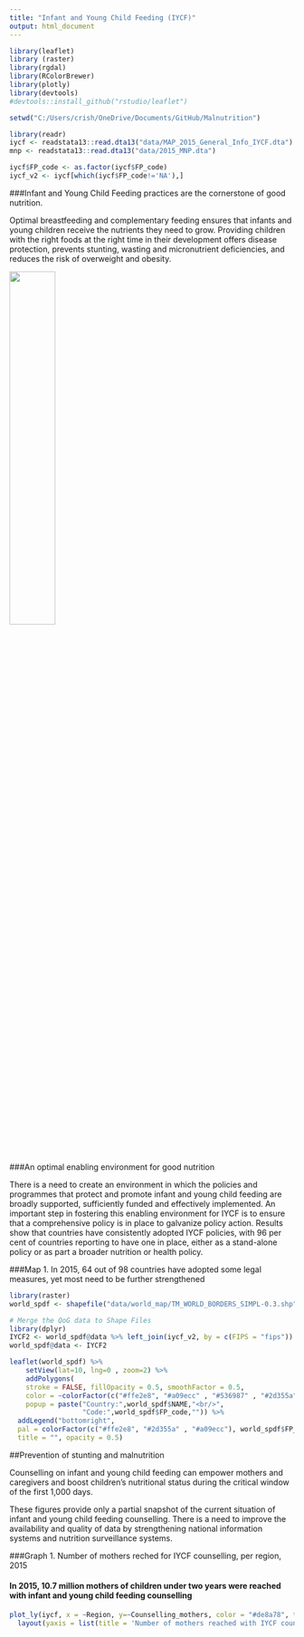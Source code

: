 ```yaml
---
title: "Infant and Young Child Feeding (IYCF)"
output: html_document
---
```


```r
library(leaflet)
library (raster)
library(rgdal)
library(RColorBrewer)
library(plotly)
library(devtools)
#devtools::install_github("rstudio/leaflet")

setwd("C:/Users/crish/OneDrive/Documents/GitHub/Malnutrition")

library(readr)
iycf <- readstata13::read.dta13("data/MAP_2015_General_Info_IYCF.dta")
mnp <- readstata13::read.dta13("data/2015_MNP.dta")

iycf$FP_code <- as.factor(iycf$FP_code)
iycf_v2 <- iycf[which(iycf$FP_code!='NA'),]
```

###Infant and Young Child Feeding practices are the cornerstone of good nutrition. 

Optimal breastfeeding and complementary feeding ensures that infants and young children receive the nutrients they need to grow. Providing children with the right foods at the right time in their development offers disease protection, prevents stunting, wasting and micronutrient deficiencies, and reduces the risk of overweight and obesity.

<img src="C:/Users/crish/OneDrive/Documents/GitHub/Malnutrition/Project/images/IYCFpractices.png" width="40%" position="center" />

###An optimal enabling environment for good nutrition

There is a need to create an environment in which the policies and programmes that protect and promote infant and young child feeding are broadly supported, sufficiently funded and effectively implemented. An important step in fostering this enabling environment for IYCF is to ensure that a comprehensive policy is in place to galvanize policy action. Results show that countries have consistently adopted IYCF policies, with 96 per cent of countries reporting to have one in place, either as a stand-alone policy or as part a broader nutrition or health policy.

###Map 1. In 2015, 64 out of 98 countries have adopted some legal measures, yet most need to be further strengthened

```r
library(raster)
world_spdf <- shapefile("data/world_map/TM_WORLD_BORDERS_SIMPL-0.3.shp")

# Merge the QoG data to Shape Files
library(dplyr)
IYCF2 <- world_spdf@data %>% left_join(iycf_v2, by = c(FIPS = "fips"))
world_spdf@data <- IYCF2
```


```r

leaflet(world_spdf) %>% 
    setView(lat=10, lng=0 , zoom=2) %>%
    addPolygons(
    stroke = FALSE, fillOpacity = 0.5, smoothFactor = 0.5, 
    color = ~colorFactor(c("#ffe2e8", "#a09ecc" , "#536987" , "#2d355a"), FP_code)(FP_code),
    popup = paste("Country:",world_spdf$NAME,"<br/>",
                  "Code:",world_spdf$FP_code,"")) %>%
  addLegend("bottomright", 
  pal = colorFactor(c("#ffe2e8", "#2d355a" , "#a09ecc"), world_spdf$FP_code), values = ~FP_code,
  title = "", opacity = 0.5)

```


##Prevention of stunting and malnutrition

Counselling on infant and young child feeding can empower mothers and caregivers and boost children’s nutritional status during the critical window of the first 1,000 days. 

These figures provide only a partial snapshot of the current situation of infant and young child feeding counselling. There is a need to improve the availability and quality of data by strengthening national information systems and nutrition surveillance systems.


###Graph 1. Number of mothers reched for IYCF counselling, per region, 2015

#### In 2015, 10.7 million mothers of children under two years were reached with infant and young child feeding counselling

```r
plot_ly(iycf, x = ~Region, y=~Counselling_mothers, color = "#de8a78", type = "bar") %>%
  layout(yaxis = list(title = 'Number of mothers reached with IYCF counselling'), barmode = 'group')

```


